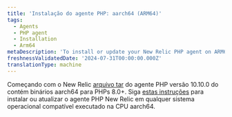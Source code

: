 ```yaml
---
title: 'Instalação do agente PHP: aarch64 (ARM64)'
tags:
  - Agents
  - PHP agent
  - Installation
  - Arm64
metaDescription: 'To install or update your New Relic PHP agent on ARM64, start here.'
freshnessValidatedDate: '2024-07-31T00:00:00.000Z'
translationType: machine
---
```


Começando com o New Relic [arquivo tar](/docs/php/php-agent-installation-tar-files) do agente PHP versão 10.10.0 do contém binários aarch64 para PHPs 8.0+. Siga [estas instruções](/docs/php/php-agent-installation-tar-files) para instalar ou atualizar o agente PHP New Relic em qualquer sistema operacional compatível executado na CPU aarch64.

<InstallFeedback/>
